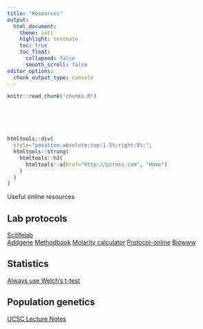 ```yaml
---
title: "Resources"
output: 
  html_document:
    theme: yeti
    highlight: textmate
    toc: true
    toc_float:
      collapsed: false
      smooth_scroll: false
editor_options: 
  chunk_output_type: console
---
```


<!-- The file chunks.R contains chunks that define default settings -->
```r
knitr::read_chunk("chunks.R")
```

<!-- Update knitr chunk options -->
```r
```

<!-- Insert the date the file was last updated -->
```r
```

<!-- Insert the code version (Git commit SHA1) if Git repository exists and R
 package git2r is installed -->
```r
```

<!-- packages -->
```r
```

<!-- custom defined functions -->
```r
```

```r
htmltools::div(
  style="position:absolute;top:1.5%;right:5%;",
  htmltools::strong(
    htmltools::h3(
      htmltools::a(href="http://pzross.com", "Home")
    )
  )
)
```

Useful online resources

## Lab protocols

[Scilifelab](http://www.scilifelab.com/)  
[Addgene](https://www.addgene.org/protocols/)
[Methodbook](http://www.methodbook.net/)
[Molarity calculator](https://owww.molgen.mpg.de/~soldatov/protocols/scripts/h01_04.html)
[Protocol-online](http://www.protocol-online.org/)
[Biowww](http://www.biowww.net/)


## Statistics

[Always use Welch's t-test](http://daniellakens.blogspot.co.uk/2015/01/always-use-welchs-t-test-instead-of.html)

## Population genetics

[UCSC Lecture Notes](http://bio.classes.ucsc.edu/bio107/bio107lectures.htm)